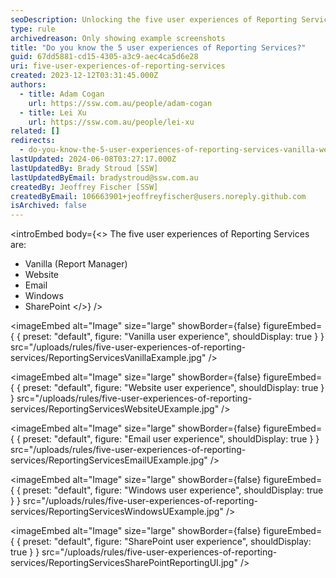 ```yaml
---
seoDescription: Unlocking the five user experiences of Reporting Services, including Vanilla, Website, Email, Windows, and SharePoint.
type: rule
archivedreason: Only showing example screenshots
title: "Do you know the 5 user experiences of Reporting Services?"
guid: 67dd5881-cd15-4305-a3c9-aec4ca5d6e28
uri: five-user-experiences-of-reporting-services
created: 2023-12-12T03:31:45.000Z
authors:
  - title: Adam Cogan
    url: https://ssw.com.au/people/adam-cogan
  - title: Lei Xu
    url: https://ssw.com.au/people/lei-xu
related: []
redirects:
  - do-you-know-the-5-user-experiences-of-reporting-services-vanilla-website-email-windows-and-sharepoint
lastUpdated: 2024-06-08T03:27:17.000Z
lastUpdatedBy: Brady Stroud [SSW]
lastUpdatedByEmail: bradystroud@ssw.com.au
createdBy: Jeoffrey Fischer [SSW]
createdByEmail: 106663901+jeoffreyfischer@users.noreply.github.com
isArchived: false
---
```


<introEmbed
  body={<>
The five user experiences of Reporting Services are:

- Vanilla (Report Manager)
- Website
- Email
- Windows
- SharePoint
  </>}
/>

<imageEmbed
  alt="Image"
  size="large"
  showBorder={false}
  figureEmbed={ {
    preset: "default",
    figure: "Vanilla user experience",
    shouldDisplay: true
  } }
  src="/uploads/rules/five-user-experiences-of-reporting-services/ReportingServicesVanillaExample.jpg"
/>



<imageEmbed
  alt="Image"
  size="large"
  showBorder={false}
  figureEmbed={ {
    preset: "default",
    figure: "Website user experience",
    shouldDisplay: true
  } }
  src="/uploads/rules/five-user-experiences-of-reporting-services/ReportingServicesWebsiteUExample.jpg"
/>



<imageEmbed
  alt="Image"
  size="large"
  showBorder={false}
  figureEmbed={ {
    preset: "default",
    figure: "Email user experience",
    shouldDisplay: true
  } }
  src="/uploads/rules/five-user-experiences-of-reporting-services/ReportingServicesEmailUExample.jpg"
/>



<imageEmbed
  alt="Image"
  size="large"
  showBorder={false}
  figureEmbed={ {
    preset: "default",
    figure: "Windows user experience",
    shouldDisplay: true
  } }
  src="/uploads/rules/five-user-experiences-of-reporting-services/ReportingServicesWindowsUExample.jpg"
/>



<imageEmbed
  alt="Image"
  size="large"
  showBorder={false}
  figureEmbed={ {
    preset: "default",
    figure: "SharePoint user experience",
    shouldDisplay: true
  } }
  src="/uploads/rules/five-user-experiences-of-reporting-services/ReportingServicesSharePointReportingUI.jpg"
/>
